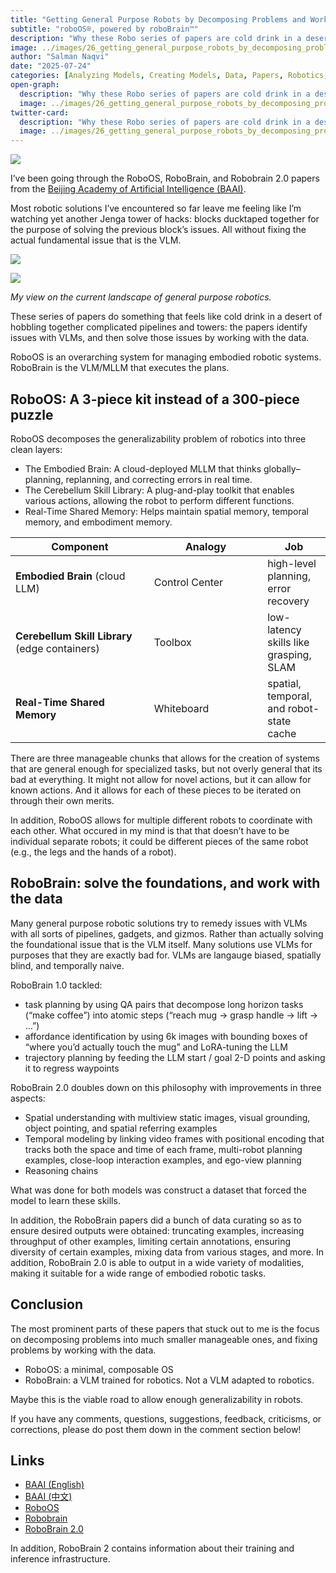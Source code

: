 ```yaml
---
title: "Getting General Purpose Robots by Decomposing Problems and Working with Data"
subtitle: "roboOS®, powered by roboBrain™"
description: "Why these Robo series of papers are cold drink in a desert of hobbled pipelines"
image: ../images/26_getting_general_purpose_robots_by_decomposing_problems_and_working_with_data/thumbnail.png
author: "Salman Naqvi"
date: "2025-07-24"
categories: [Analyzing Models, Creating Models, Data, Papers, Robotics, Thoughts]
open-graph:
  description: "Why these Robo series of papers are cold drink in a desert of hobbled pipelines"
  image: ../images/26_getting_general_purpose_robots_by_decomposing_problems_and_working_with_data/thumbnail.png
twitter-card:
  description: "Why these Robo series of papers are cold drink in a desert of hobbled pipelines"
  image: ../images/26_getting_general_purpose_robots_by_decomposing_problems_and_working_with_data/thumbnail.png
---
```


![](../images/26_getting_general_purpose_robots_by_decomposing_problems_and_working_with_data/thumbnail.png)

I've been going through the RoboOS, RoboBrain, and Robobrain 2.0 papers from the [Beijing Academy of Artificial Intelligence (BAAI)](https://www.baai.ac.cn/).

Most robotic solutions I've encountered so far leave me feeling like I'm watching yet another Jenga tower of hacks: blocks ducktaped together for the purpose of solving the previous block's issues. All without fixing the actual fundamental issue that is the VLM.

::: {layout-ncol=2}
![](../images/26_getting_general_purpose_robots_by_decomposing_problems_and_working_with_data/1.png)

![](../images/26_getting_general_purpose_robots_by_decomposing_problems_and_working_with_data/2.png)

*My view on the current landscape of general purpose robotics.*
:::

These series of papers do something that feels like cold drink in a desert of hobbling together complicated pipelines and towers: the papers identify issues with VLMs, and then solve those issues by working with the data.

RoboOS is an overarching system for managing embodied robotic systems. RoboBrain is the VLM/MLLM that executes the plans.

## RoboOS: A 3-piece kit instead of a 300-piece puzzle

RoboOS decomposes the generalizability problem of robotics into three clean layers:

- The Embodied Brain: A cloud-deployed MLLM that thinks globally–planning, replanning, and correcting errors in real time.
- The Cerebellum Skill Library: A plug-and-play toolkit that enables various actions, allowing the robot to perform different functions.
- Real-Time Shared Memory: Helps maintain spatial memory, temporal memory, and embodiment memory. 

| Component | Analogy | Job |
|-----------|---------|-----|
| **Embodied Brain** (cloud LLM) | Control Center | high-level planning, error recovery |
| **Cerebellum Skill Library** (edge containers) | Toolbox | low-latency skills like grasping, SLAM |
| **Real-Time Shared Memory** | Whiteboard | spatial, temporal, and robot-state cache |

There are three manageable chunks that allows for the creation of systems that are general enough for specialized tasks, but not overly general that its bad at everything. It might not allow for novel actions, but it can allow for known actions. And it allows for each of these pieces to be iterated on through their own merits.

In addition, RoboOS allows for multiple different robots to coordinate with each other. What occured in my mind is that that doesn't have to be individual separate robots; it could be different pieces of the same robot (e.g., the legs and the hands of a robot).

## RoboBrain: solve the foundations, and work with the data

Many general purpose robotic solutions try to remedy issues with VLMs with all sorts of pipelines, gadgets, and gizmos. Rather than actually solving the foundational issue that is the VLM itself. Many solutions use VLMs for purposes that they are exactly bad for. VLMs are langauge biased, spatially blind, and temporally naive.

RoboBrain 1.0 tackled:

- task planning by using QA pairs that decompose long horizon tasks ("make coffee") into atomic steps ("reach mug → grasp handle → lift → ...")
- affordance identification by using 6k images with bounding boxes of "where you'd actually touch the mug" and LoRA-tuning the LLM
- trajectory planning by feeding the LLM start / goal 2-D points and asking it to regress waypoints

RoboBrain 2.0 doubles down on this philosophy with improvements in three aspects:

- Spatial understanding with multiview static images, visual grounding, object pointing, and spatial referring examples
- Temporal modeling by linking video frames with positional encoding that tracks both the space and time of each frame, multi-robot planning examples, close-loop interaction examples, and ego-view planning
- Reasoning chains

What was done for both models was construct a dataset that forced the model to learn these skills.

In addition, the RoboBrain papers did a bunch of data curating so as to ensure desired outputs were obtained: truncating examples, increasing throughput of other examples, limiting certain annotations, ensuring diversity of certain examples, mixing data from various stages, and more. In addition, RoboBrain 2.0 is able to output in a wide variety of modalities, making it suitable for a wide range of embodied robotic tasks.

## Conclusion

The most prominent parts of these papers that stuck out to me is the focus on decomposing problems into much smaller manageable ones, and fixing problems by working with the data.

- RoboOS: a minimal, composable OS
- RoboBrain: a VLM trained for robotics. Not a VLM adapted to robotics.

Maybe this is the viable road to allow enough generalizability in robots.

If you have any comments, questions, suggestions, feedback, criticisms, or corrections, please do post them down in the comment section below!

## Links

- [BAAI (English)](https://www.baai.ac.cn/en/)
- [BAAI (中文)](https://www.baai.ac.cn/)
- [RoboOS](https://github.com/FlagOpen/RoboOS)
- [Robobrain](https://huggingface.co/collections/BAAI/robobrain-681e1389c64d06b3e4a45e44)
- [RoboBrain 2.0](https://huggingface.co/collections/BAAI/robobrain20-6841eeb1df55c207a4ea0036)

In addition, RoboBrain 2 contains information about their training and inference infrastructure.
